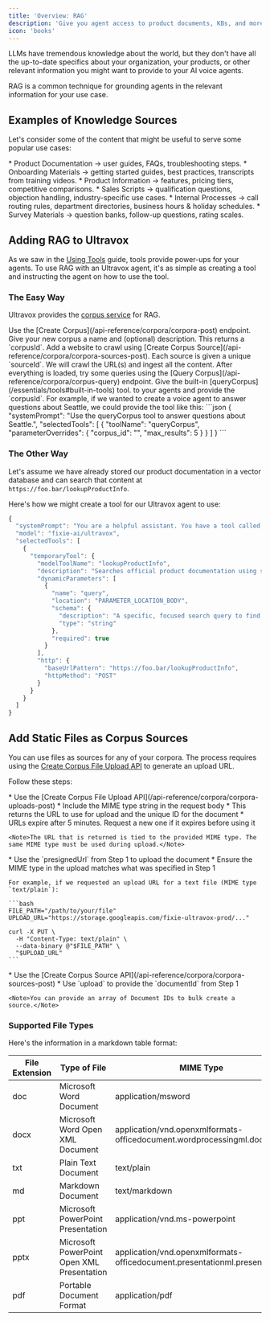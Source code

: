 ```yaml
---
title: 'Overview: RAG'
description: 'Give you agent access to product documents, KBs, and more.'
icon: 'books'
---
```


LLMs have tremendous knowledge about the world, but they don't have all the up-to-date specifics about your organization, your products, or other relevant information you might want to provide to your AI voice agents.

RAG is a common technique for grounding agents in the relevant information for your use case.

## Examples of Knowledge Sources
Let's consider some of the content that might be useful to serve some popular use cases:

<AccordionGroup>
  <Accordion icon="bell-concierge" iconType="sharp-solid" title="Customer Success & Support" defaultOpen="true">
    * Product Documentation → user guides, FAQs, troubleshooting steps.
    * Onboarding Materials → getting started guides, best practices, transcripts from training videos.
  </Accordion>
  <Accordion icon="messages-dollar" iconType="sharp-solid" title="Customer Acquisition">
    * Product Information → features, pricing tiers, competitive comparisons.
    * Sales Scripts → qualification questions, objection handling, industry-specific use cases.
  </Accordion>
  <Accordion icon="ballot-check" iconType="sharp-solid" title="Operations">
    * Internal Processes → call routing rules, department directories, business hours & holiday schedules.
    * Survey Materials → question banks, follow-up questions, rating scales.
  </Accordion>
</AccordionGroup>

## Adding RAG to Ultravox
As we saw in the [Using Tools](/essentials/tools) guide, tools provide power-ups for your agents. To use RAG with an Ultravox agent, it's as simple as creating a tool and instructing the agent on how to use the tool.

### The Easy Way
Ultravox provides the [corpus service](/api-reference/corpora/) for RAG.

<Steps>
  <Step title="Create a Corpus">
    Use the [Create Corpus](/api-reference/corpora/corpora-post) endpoint. Give your new corpus a name and (optional) description. This returns a `corpusId`.
  </Step>
  <Step title="Create a Source">
    Add a website to crawl using [Create Corpus Source](/api-reference/corpora/corpora-sources-post). Each source is given a unique `sourceId`. We will crawl the URL(s) and ingest all the content.
  </Step>
  <Step title="Query the Corpus">
    After everything is loaded, try some queries using the [Query Corpus](/api-reference/corpora/corpus-query) endpoint.
  </Step>
  <Step title="Use the queryCorpus Tool">
    Give the built-in [queryCorpus](/essentials/tools#built-in-tools) tool. to your agents and provide the `corpusId`. For example, if we wanted to create a voice agent to answer questions about Seattle, we could provide the tool like this:
    ```json
    {
      "systemPrompt": "Use the queryCorpus tool to answer questions about Seattle.",
      "selectedTools": [
        {
          "toolName": "queryCorpus", 
          "parameterOverrides": {
            "corpus_id": "<your_corpus_id_here>",
            "max_results": 5
          }
        }
      ]
    }
    ```
  </Step>
</Steps>


### The Other Way
Let's assume we have already stored our product documentation in a vector database and can search that content at `https://foo.bar/lookupProductInfo`.

Here's how we might create a tool for our Ultravox agent to use:

```js Example: Adding a RAG tool
{
  "systemPrompt": "You are a helpful assistant. You have a tool called 'lookupProductInfo' that you must use to find answers.",
  "model": "fixie-ai/ultravox",
  "selectedTools": [
    {
      "temporaryTool": {
        "modelToolName": "lookupProductInfo",
        "description": "Searches official product documentation using semantic similarity to find relevant information. Use this tool to look up specific product features, specifications, limitations, pricing, or support information. The tool returns the most relevant text chunks from the documentation.",
        "dynamicParameters": [
          {
            "name": "query",
            "location": "PARAMETER_LOCATION_BODY",
            "schema": {
              "description": "A specific, focused search query to find relevant product information",
              "type": "string"
            },
            "required": true
          }
        ],
        "http": {
          "baseUrlPattern": "https://foo.bar/lookupProductInfo",
          "httpMethod": "POST"
        }
      }
    }
  ]
}
```

## Add Static Files as Corpus Sources
You can use files as sources for any of your corpora. The process requires using the [Create Corpus File Upload API](/api-reference/corpora/corpora-uploads-post) to generate an upload URL.

Follow these steps:

<Steps>
  <Step title="Step 1: Request Upload URL">
    * Use the [Create Corpus File Upload API](/api-reference/corpora/corpora-uploads-post)
    * Include the MIME type string in the request body
    * This returns the URL to use for upload and the unique ID for the document
    * URLs expire after 5 minutes. Request a new one if it expires before using it

    <Note>The URL that is returned is tied to the provided MIME type. The same MIME type must be used during upload.</Note>
  </Step>
  <Step title="Step 2: Upload File">
    * Use the `presignedUrl` from Step 1 to upload the document
    * Ensure the MIME type in the upload matches what was specified in Step 1

    For example, if we requested an upload URL for a text file (MIME type `text/plain`):

    ```bash
    FILE_PATH="/path/to/your/file"
    UPLOAD_URL="https://storage.googleapis.com/fixie-ultravox-prod/..."

    curl -X PUT \
      -H "Content-Type: text/plain" \
      --data-binary @"$FILE_PATH" \
      "$UPLOAD_URL"
    ```
  </Step>
  <Step title="Step 3: Create New Source with Uploaded Document">
    * Use the [Create Corpus Source API](/api-reference/corpora/corpora-sources-post)
    * Use `upload` to provide the `documentId` from Step 1

    <Note>You can provide an array of Document IDs to bulk create a source.</Note>
  </Step>
</Steps>

### Supported File Types

Here's the information in a markdown table format:

| File Extension | Type of File | MIME Type |
| -------------- | ------------ | --------- |
| doc | Microsoft Word Document | application/msword |
| docx | Microsoft Word Open XML Document | application/vnd.openxmlformats-officedocument.wordprocessingml.document |
| txt | Plain Text Document | text/plain |
| md | Markdown Document | text/markdown |
| ppt | Microsoft PowerPoint Presentation | application/vnd.ms-powerpoint |
| pptx | Microsoft PowerPoint Open XML Presentation | application/vnd.openxmlformats-officedocument.presentationml.presentation |
| pdf | Portable Document Format | application/pdf |